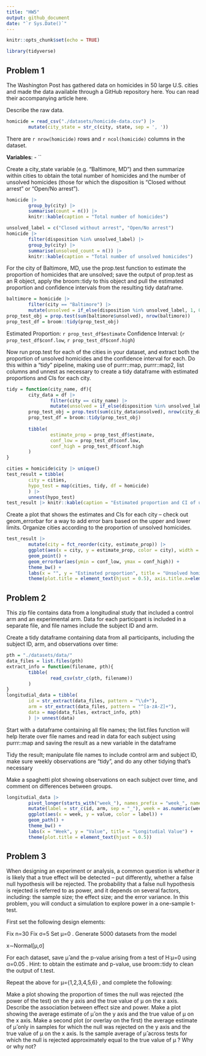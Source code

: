 ```yaml
---
title: "HW5"
output: github_document
date: "`r Sys.Date()`"
---
```


```r
knitr::opts_chunk$set(echo = TRUE)
```

```r
library(tidyverse)
```


## Problem 1
The Washington Post has gathered data on homicides in 50 large U.S. cities and made the data available through a GitHub repository here. You can read their accompanying article here.

Describe the raw data. 
```r
homicide = read_csv("./datasets/homicide-data.csv") |>
        mutate(city_state = str_c(city, state, sep = ', '))
```
There are `r nrow(homicide)` rows and `r ncol(homicide)` columns in the dataset.

**Variables**:
- ``

Create a city_state variable (e.g. “Baltimore, MD”) and then summarize within cities to obtain the total number of homicides and the number of unsolved homicides (those for which the disposition is “Closed without arrest” or “Open/No arrest”).
```r
homicide |> 
        group_by(city) |>
        summarise(count = n()) |>
        knitr::kable(caption = "Total number of homicides")
```

```r
unsolved_label = c("Closed without arrest", "Open/No arrest")
homicide |>
        filter(disposition %in% unsolved_label) |>
        group_by(city) |>
        summarise(unsolved_count = n()) |>
        knitr::kable(caption = "Total number of unsolved homicides")
```


For the city of Baltimore, MD, use the prop.test function to estimate the proportion of homicides that are unsolved; save the output of prop.test as an R object, apply the broom::tidy to this object and pull the estimated proportion and confidence intervals from the resulting tidy dataframe.
```r
baltimore = homicide |> 
        filter(city == "Baltimore") |>
        mutate(unsolved = if_else(disposition %in% unsolved_label, 1, 0))
prop_test_obj = prop.test(sum(baltimore$unsolved), nrow(baltimore))
prop_test_df = broom::tidy(prop_test_obj)
```
Estimated Proportion: `r prop_test_df$estimate`
Confidence Interval: (`r prop_test_df$conf.low`, `r prop_test_df$conf.high`)

Now run prop.test for each of the cities in your dataset, and extract both the proportion of unsolved homicides and the confidence interval for each. Do this within a “tidy” pipeline, making use of purrr::map, purrr::map2, list columns and unnest as necessary to create a tidy dataframe with estimated proportions and CIs for each city.
```r
tidy = function(city_name, df){
        city_data = df |> 
                filter(city == city_name) |> 
                mutate(unsolved = if_else(disposition %in% unsolved_label, 1, 0))
        prop_test_obj = prop.test(sum(city_data$unsolved), nrow(city_data))
        prop_test_df = broom::tidy(prop_test_obj)
        
        tibble(
                estimate_prop = prop_test_df$estimate,
                conf_low = prop_test_df$conf.low,
                conf_high = prop_test_df$conf.high
        )
}
```

```r
cities = homicide$city |> unique()
test_result = tibble(
        city = cities,
        hypo_test = map(cities, tidy, df = homicide)
        ) |> 
        unnest(hypo_test)
test_result |> knitr::kable(caption = "Estimated proportion and CI of unsolved homicides")
```


Create a plot that shows the estimates and CIs for each city – check out geom_errorbar for a way to add error bars based on the upper and lower limits. Organize cities according to the proportion of unsolved homicides.

```r
test_result |>
        mutate(city = fct_reorder(city, estimate_prop)) |>
        ggplot(aes(x = city, y = estimate_prop, color = city), width = 100) +
        geom_point() +
        geom_errorbar(aes(ymin = conf_low, ymax = conf_high)) +
        theme_bw() +
        labs(x = "", y = "Estimated proportion", title = "Unsolved homicide proportion") +
        theme(plot.title = element_text(hjust = 0.5), axis.title.x=element_blank(), axis.text.x=element_blank(), axis.ticks.x=element_blank())
```



## Problem 2
This zip file contains data from a longitudinal study that included a control arm and an experimental arm. Data for each participant is included in a separate file, and file names include the subject ID and arm.

Create a tidy dataframe containing data from all participants, including the subject ID, arm, and observations over time:
```r
pth = "./datasets/data/"
data_files = list.files(pth)
extract_info = function(filename, pth){
        tibble(
                read_csv(str_c(pth, filename))
        )
}
longitudial_data = tibble(
        id = str_extract(data_files, pattern = "\\d+"),
        arm = str_extract(data_files, pattern = "^[a-zA-Z]+"),
        data = map(data_files, extract_info, pth)
        ) |> unnest(data)
```



Start with a dataframe containing all file names; the list.files function will help
Iterate over file names and read in data for each subject using purrr::map and saving the result as a new variable in the dataframe

Tidy the result; manipulate file names to include control arm and subject ID, make sure weekly observations are “tidy”, and do any other tidying that’s necessary

Make a spaghetti plot showing observations on each subject over time, and comment on differences between groups.
```r
longitudial_data |> 
        pivot_longer(starts_with("week_"), names_prefix = "week_", names_to = "week") |>
        mutate(label = str_c(id, arm, sep = "_"), week = as.numeric(week)) |>
        ggplot(aes(x = week, y = value, color = label)) +
        geom_path() +
        theme_bw() +
        labs(x = "Week", y = "Value", title = "Longitudial Value") +
        theme(plot.title = element_text(hjust = 0.5))
```


## Problem 3
When designing an experiment or analysis, a common question is whether it is likely that a true effect will be detected – put differently, whether a false null hypothesis will be rejected. The probability that a false null hypothesis is rejected is referred to as power, and it depends on several factors, including: the sample size; the effect size; and the error variance. In this problem, you will conduct a simulation to explore power in a one-sample t-test.

First set the following design elements:

Fix n=30
Fix σ=5
Set μ=0
. Generate 5000 datasets from the model

x∼Normal[μ,σ]

For each dataset, save μ̂ 
 and the p-value arising from a test of H:μ=0
 using α=0.05
. Hint: to obtain the estimate and p-value, use broom::tidy to clean the output of t.test.

Repeat the above for μ={1,2,3,4,5,6}
, and complete the following:

Make a plot showing the proportion of times the null was rejected (the power of the test) on the y axis and the true value of μ
 on the x axis. Describe the association between effect size and power.
Make a plot showing the average estimate of μ̂ 
 on the y axis and the true value of μ
 on the x axis. Make a second plot (or overlay on the first) the average estimate of μ̂ 
 only in samples for which the null was rejected on the y axis and the true value of μ
 on the x axis. Is the sample average of μ̂ 
 across tests for which the null is rejected approximately equal to the true value of μ
? Why or why not?

